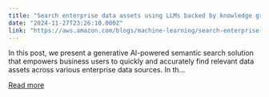 ```yaml
---
title: "Search enterprise data assets using LLMs backed by knowledge graphs"
date: "2024-11-27T23:26:10.000Z"
link: "https://aws.amazon.com/blogs/machine-learning/search-enterprise-data-assets-using-llms-backed-by-knowledge-graphs/"
---
```


In this post, we present a generative AI-powered semantic search solution that empowers business users to quickly and accurately find relevant data assets across various enterprise data sources. In th...

[Read more](https://aws.amazon.com/blogs/machine-learning/search-enterprise-data-assets-using-llms-backed-by-knowledge-graphs/)
